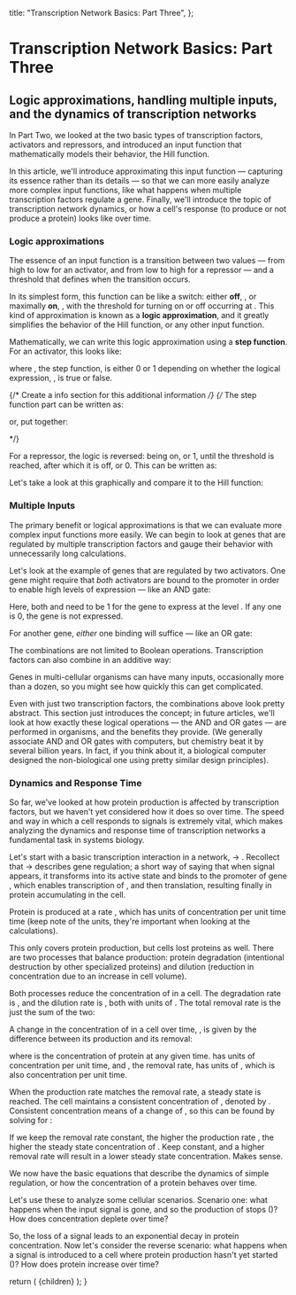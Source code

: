 
  title: "Transcription Network Basics: Part Three",
};

# Transcription Network Basics: Part Three

## Logic approximations, handling multiple inputs, and the dynamics of transcription networks

In Part Two, we looked at the two basic types of transcription factors, activators and repressors, and introduced an input function that mathematically models their behavior, the Hill function.

In this article, we'll introduce approximating this input function &mdash; capturing its essence rather than its details &mdash; so that we can more easily analyze more complex input functions, like what happens when multiple transcription factors regulate a gene. Finally, we'll introduce the topic of transcription network dynamics, or how a cell's response (to produce or not produce a protein) looks like over time.

### Logic approximations

The essence of an input function is a transition between two values &mdash; from high to low for an activator, and from low to high for a repressor &mdash; and a threshold that defines when the transition occurs.

In its simplest form, this function can be like a switch: either **off**, <MathFormula className="text-lg" tex="f(X^*) = 0" />, or maximally **on**, <MathFormula className="text-lg" tex="f(X^*) = \beta" />, with the threshold for turning on or off occurring at <MathFormula className="text-lg" tex="X^* = K" />. This kind of approximation is known as a **logic approximation**, and it greatly simplifies the behavior of the Hill function, or any other input function.

Mathematically, we can write this logic approximation using a **step function**. For an activator, this looks like:

<div className="flex flex-col justify-center mt-4 mb-12 mx-auto">
  <MathFormula className="text-lg" tex="f(X^*) = \beta \cdot \theta(X^* > K)" />
</div>

where <MathFormula className="text-lg" tex="\theta(X^* > K)" />, the step function, is either 0 or 1 depending on whether the logical expression, <MathFormula className="text-lg" tex="X^* > K" />, is true or false. 

{/* Create a info section for this additional information */}
{/* The step function part can be written as:

<div className="flex flex-col justify-center mt-4 mb-12 mx-auto">
  <MathFormula tex="\theta(X^* > K) = \begin{cases} 0 & \text{if } X^* < K \\ 1 & \text{if } X^* \geq K \end{cases}" />
</div>

or, put together:

<div className="flex flex-col justify-center mt-4 mb-12 mx-auto">
  <MathFormula tex="f(X^*) = \begin{cases} 0 & \text{if } X^* < K \\ \beta & \text{if } X^* \geq K \end{cases}" />
</div> */}

For a repressor, the logic is reversed: being on, or 1, until the threshold is reached, after which it is off, or 0. This can be written as:

<div className="flex flex-col justify-center mt-4 mb-12 mx-auto">
  <MathFormula className="text-lg" tex="f(X^*) = \beta \cdot \theta(X^* < K)" />
</div>

Let's take a look at this graphically and compare it to the Hill function:

<StepFunctionTutorial />

### Multiple Inputs

The primary benefit or logical approximations is that we can evaluate more complex input functions more easily. We can begin to look at genes that are regulated by multiple transcription factors and gauge their behavior with unnecessarily long calculations.

Let's look at the example of genes that are regulated by two activators. One gene might require that *both* activators are bound to the promoter in order to enable high levels of expression &mdash; like an AND gate:

<div className="flex flex-col justify-center mt-4 mb-12 mx-auto">
  <MathFormula className="text-lg" tex="f(X^*, Y^*) = \beta \cdot \theta(X^* > K_X) \cdot \theta(Y^* > K_Y) \qquad \text{\textasciitilde} X^* \text{ AND } Y^*" />
</div>

Here, both <MathFormula className="text-lg" tex="\theta(X^* > K_X)" /> and <MathFormula className="text-lg" tex="\theta(Y^* > K_Y)" /> need to be 1 for the gene to express at the level <MathFormula className="text-lg" tex="\beta" />. If any one is 0, the gene is not expressed.

For another gene, *either* one binding will suffice &mdash; like an OR gate:

<div className="flex flex-col justify-center mt-4 mb-12 mx-auto">
  <MathFormula className="text-lg" tex="f(X^*, Y^*) = \beta \cdot \theta(X^* > K_X \hspace{0.75em} \text{OR} \hspace{0.75em} Y^* > K_Y) \qquad \text{\textasciitilde} X^* \text{ OR } Y^*" />
</div>

The combinations are not limited to Boolean operations. Transcription factors can also combine in an additive way:

<div className="flex flex-col justify-center mt-4 mb-12 mx-auto">
  <MathFormula className="text-lg" tex="f(X^*, Y^*) = \beta_X X^* + \beta_Y Y^*" />
</div>

Genes in multi-cellular organisms can have many inputs, occasionally more than a dozen, so you might see how quickly this can get complicated.

Even with just two transcription factors, the combinations above look pretty abstract. This section just introduces the concept; in future articles, we'll look at how exactly these logical operations &mdash; the AND and OR gates &mdash; are performed in organisms, and the benefits they provide. (We generally associate AND and OR gates with computers, but chemistry beat it by several billion years. In fact, if you think about it, a biological computer designed the non-biological one using pretty similar design principles).

### Dynamics and Response Time

So far, we've looked at how protein production is affected by transcription factors, but we haven't yet considered how it does so over time. The speed and way in which a cell responds to signals is extremely vital, which makes analyzing the dynamics and response time of transcription networks a fundamental task in systems biology.

Let's start with a basic transcription interaction in a network, <MathFormula className="text-lg" tex="X" /> → <MathFormula className="text-lg" tex="Y" />. Recollect that <MathFormula className="text-lg" tex="X" /> → <MathFormula className="text-lg" tex="Y" /> describes gene regulation; a short way of saying that when signal <MathFormula className="text-lg" tex="S_X" /> appears, it transforms <MathFormula className="text-lg" tex="X" /> into its active state <MathFormula className="text-lg" tex="X^*" /> and binds to the promoter of gene <MathFormula className="text-lg" tex="Y" />, which enables transcription of <MathFormula className="text-lg" tex="Y" />, and then translation, resulting finally in protein <MathFormula className="text-lg" tex="Y" /> accumulating in the cell. 

Protein <MathFormula className="text-lg" tex="Y" /> is produced at a rate <MathFormula className="text-lg" tex="\beta" />, which has units of concentration per unit time time (keep note of the units, they're important when looking at the calculations).

This only covers protein production, but cells lost proteins as well. There are two processes that balance <MathFormula className="text-lg" tex="Y" /> production: protein degradation (intentional destruction by other specialized proteins) and dilution (reduction in concentration due to an increase in cell volume).

Both processes reduce the concentration of <MathFormula className="text-lg" tex="Y" /> in a cell. The degradation rate is <MathFormula className="text-lg" tex="\alpha_{deg}" />, and the dilution rate is <MathFormula className="text-lg" tex="\alpha_{dil}" />, both with units of <MathFormula className="text-lg" tex="1/time" />. The total removal rate <MathFormula className="text-lg" tex="\alpha" /> is the just the sum of the two:

<div className="flex flex-col justify-center mt-4 mb-12 mx-auto">
  <MathFormula className="text-lg" tex="\alpha = \alpha_{deg} + \alpha_{dil}" />
</div>

A change in the concentration of <MathFormula className="text-lg" tex="Y" /> in a cell over time, <MathFormula className="text-lg" tex="\dfrac{dY}{dt}" />, is given by the difference between its production and its removal:

<div className="flex flex-col justify-center mt-4 mb-12 mx-auto">
  <MathFormula className="text-lg" tex="\dfrac{dY}{dt} = \beta - \alpha Y" />
</div>

where <MathFormula className="text-lg" tex="Y" /> is the concentration of protein at any given time. <MathFormula className="text-lg" tex="\beta" /> has units of concentration per unit time, and <MathFormula className="text-lg" tex="\alpha Y" />, the removal rate, has units of <MathFormula className="text-lg" tex="\dfrac{1}{\text{time}} \cdot \text{concentration}" />, which is also concentration per unit time.

When the production rate matches the removal rate, a steady state is reached. The cell maintains a consistent concentration of <MathFormula className="text-lg" tex="Y" />, denoted by <MathFormula className="text-lg" tex="Y_{st}" />. Consistent concentration means of a change of <MathFormula className="text-lg" tex="0" />, so this can be found by solving for <MathFormula className="text-lg" tex="\dfrac{dY}{dt} = 0" />:

<div className="flex flex-col justify-center mt-4 mb-12 mx-auto">
  <MathFormula className="text-lg" tex="Y_{st} = \dfrac{\beta}{\alpha}" />
</div>

If we keep the removal rate <MathFormula className="text-lg" tex="\alpha" /> constant, the higher the production rate <MathFormula className="text-lg" tex="\beta" />, the higher the steady state concentration of <MathFormula className="text-lg" tex="Y" />. Keep <MathFormula className="text-lg" tex="\beta" /> constant, and a higher removal rate <MathFormula className="text-lg" tex="\alpha" /> will result in a lower steady state concentration. Makes sense.

We now have the basic equations that describe the dynamics of simple regulation, or how the concentration of a protein <MathFormula className="text-lg" tex="Y" /> behaves over time.

Let's use these to analyze some cellular scenarios. Scenario one: what happens when the input signal <MathFormula className="text-lg" tex="S_X" /> is gone, and so the production of <MathFormula className="text-lg" tex="Y" /> stops (<MathFormula className="text-lg" tex="\beta = 0" />)? How does <MathFormula className="text-lg" tex="Y" /> concentration deplete over time?


<ProteinDecayResponseTimeTutorial />

So, the loss of a signal leads to an exponential decay in protein concentration. Now let's consider the reverse scenario: what happens when a signal <MathFormula className="text-lg" tex="S_X" /> is introduced to a cell where protein production hasn't yet started (<MathFormula className="text-lg" tex="Y = 0" />)? How does protein <MathFormula className="text-lg" tex="Y" /> increase over time?

<ProteinAccumulationResponseTimeTutorial />


  return (
    <MdxLayout metadata={metadata}>{children}</MdxLayout>
  );
}